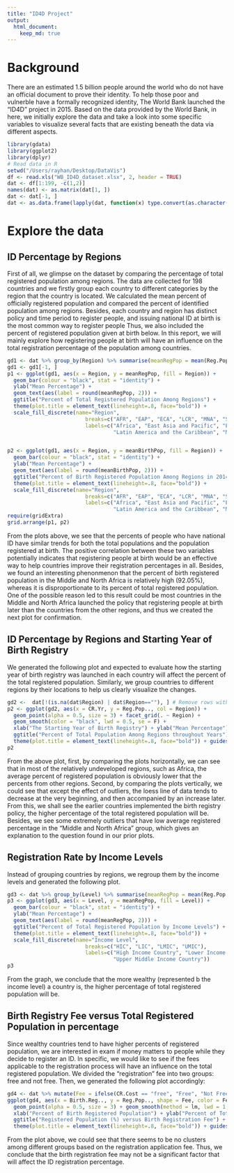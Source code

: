 ```yaml
---
title: "ID4D Project"
output: 
  html_document:
    keep_md: true
---
```

# Background
There are an estimated 1.5 billion people around the world who do not have an official document to prove their identity. To help those poor and vulnerble have a formally recognized identity, The World Bank launched the "ID4D" project in 2015. Based on the data provided by the World Bank, in here, we initially explore the data and take a look into some specific variables to visualize several facts that are existing beneath the data via different aspects. 

```r
library(gdata)
library(ggplot2)
library(dplyr)
# Read data in R
setwd("/Users/rayhan/Desktop/DataVis")
df <- read.xls("WB_ID4D_dataset.xlsx", 2, header = TRUE)
dat <- df[1:199, -c(1,2)]
names(dat) <- as.matrix(dat[1, ])
dat <- dat[-1, ]
dat <- as.data.frame(lapply(dat, function(x) type.convert(as.character(x))))
```

# Explore the data
## ID Percentage by Regions

First of all, we glimpse on the dataset by comparing the percentage of total registered population among regions. The data are collected for 198 countries and we firstly group each country to different categories by the region that the country is located. We calculated the mean percent of officially registered population and compared the percent of identified population among regions. Besides, each country and region has distinct policy and time period to register people, and issuing national ID at birth is the most common way to register people Thus, we also included the percent of registered population given at birth below. In this report, we will mainly explore how registering people at birth will have an influence on the total registration percentage of the population among countries.


```r
gd1 <- dat %>% group_by(Region) %>% summarise(meanRegPop = mean(Reg.Pop..), meanBirthPop = mean(Birth.Reg..))
gd1 <- gd1[-1, ]
p1 <- ggplot(gd1, aes(x = Region, y = meanRegPop, fill = Region)) + 
  geom_bar(colour = "black", stat = "identity") + 
  ylab("Mean Percentage") + 
  geom_text(aes(label = round(meanRegPop, 2))) +
  ggtitle("Percent of Total Registered Population Among Regions") + 
  theme(plot.title = element_text(lineheight=.8, face="bold")) +
  scale_fill_discrete(name="Region",
                         breaks=c("AFR", "EAP", "ECA", "LCR", "MNA", "SAR"),
                         labels=c("Africa", "East Asia and Pacific", "Europe and Central Asia", 
                                  "Latin America and the Caribbean", "Middle and North Africa", "South Asia"))


p2 <- ggplot(gd1, aes(x = Region, y = meanBirthPop, fill = Region)) + 
  geom_bar(colour = "black", stat = "identity") + 
  ylab("Mean Percentage") + 
  geom_text(aes(label = round(meanBirthPop, 2))) +
  ggtitle("Percent of Birth Registered Population Among Regions in 2014") + 
  theme(plot.title = element_text(lineheight=.8, face="bold")) +
  scale_fill_discrete(name="Region",
                         breaks=c("AFR", "EAP", "ECA", "LCR", "MNA", "SAR"),
                         labels=c("Africa", "East Asia and Pacific", "Europe and Central Asia", 
                                  "Latin America and the Caribbean", "Middle and North Africa", "South Asia"))
require(gridExtra)
grid.arrange(p1, p2)
```

From the plots above, we see that the percents of people who have national ID have similar trends for both the total populations and the population registered at birth. The positive correlation between these two variables potentially indicates that registering people at birth would be an effective way to help countries improve their registration percentages in all. Besides, we found an interesting phenonmenon that the percent of birth registered population in the Middle and North Africa is relatively high (92.05%), whereas it is disproportionate to its percent of total registered population. One of the possible reason led to this result could be most countries in the Middle and North Africa launched the policy that registering people at birth later than the countries from the other regions, and thus we created the next plot for confirmation.

## ID Percentage by Regions and Starting Year of Birth Registry

We generated the following plot and expected to evaluate how the starting year of birth registry was launched in each country will affect the percent of the total registered population. Similarly, we group countries to different regions by their locations to help us clearly visualize the changes.

```r
gd2 <-  dat[!(is.na(dat$Region) | dat$Region==""), ] # Remove rows with blank values in "Region"
p2 <- ggplot(gd2, aes(x = CR.Yr, y = Reg.Pop.., col = Region)) + 
  geom_point(alpha = 0.5, size = 3) + facet_grid(. ~ Region) + 
  geom_smooth(color = "black", lwd = 0.5, se = F) +
  xlab("The Starting Year of Birth Registry") + ylab("Mean Percentage") + 
  ggtitle("Percent of Total Population Among Regions throughout Years") + 
  theme(plot.title = element_text(lineheight=.8, face="bold")) + guides(fill = FALSE)
p2
```

From the above plot, first, by comparing the plots horizontally, we can see that in most of the relatively undeveloped regions, such as Africa, the average percent of registered population is obviously lower that the percents from other regions. Second, by comparing the plots vertically, we could see that except the effect of outliers, the loess line of data tends to decrease at the very beginning, and then accompanied by an increase later. From this, we shall see the earlier countries implemented the birth registry policy, the higher percentage of the total registered population will be. Besides, we see some extremely outliers that have low average registered percentage in the "Middle and North Africa" group, which gives an explanation to the question found in our prior plots. 

## Registration Rate by Income Levels

Instead of grouping countries by regions, we regroup them by the income levels and generated the following plot.

```r
gd3 <- dat %>% group_by(Level) %>% summarise(meanRegPop = mean(Reg.Pop..))
p3 <- ggplot(gd3, aes(x = Level, y = meanRegPop, fill = Level)) + 
  geom_bar(colour = "black", stat = "identity") + 
  ylab("Mean Percentage") + 
  geom_text(aes(label = round(meanRegPop, 2))) +
  ggtitle("Percent of Total Registered Population by Income Levels") + 
  theme(plot.title = element_text(lineheight=.8, face="bold")) +
  scale_fill_discrete(name="Income Level",
                         breaks=c("HIC", "LIC", "LMIC", "UMIC"),
                         labels=c("High Income Country", "Lower Income Country", "Lower Middle Income Country", 
                                  "Upper Middle Income Country"))
p3
```

From the graph, we conclude that the more wealthy (represented b the income level) a country is, the higher percentage of total registered population will be. 

## Birth Registry Fee versus Total Registered Population in percentage

Since wealthy countries tend to have higher percents of registered population, we are interested in exam if money matters to people while they decide to register an ID. In specific, we would like to see if the fees applicable to the registration process will have an influence on the total registered population. We divided the "registration" fee into two groups: free and not free. Then, we generated the following plot accordingly:

```r
gd4 <- dat %>% mutate(Fee = ifelse(CR.Cost == "free", "Free", "Not Free"))
ggplot(gd4, aes(x = Birth.Reg.., y = Reg.Pop.., shape = Fee, color = Fee)) + 
  geom_point(alpha = 0.5, size = 3) + geom_smooth(method = lm, lwd = 1, se = F) +
  xlab("Percent of Birth Registered Population") + ylab("Percent of Total Registered Population") + 
  ggtitle("Registered Population (%) versus Birth Registration Fee") + 
  theme(plot.title = element_text(lineheight=.8, face="bold")) + guides(fill = FALSE)
```

From the plot above, we could see that there seems to be no clusters among different groups based on the registration application fee. Thus, we conclude that the birth registration fee may not be a significant factor that will affect the ID registration percentage.
